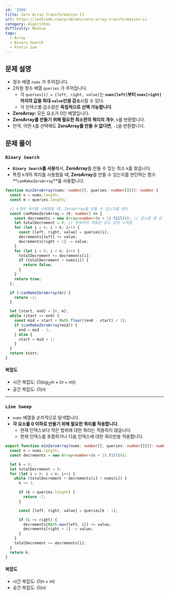 ```yaml
---
id: '3356'
title: Zero Array Transformation II
url: https://leetcode.com/problems/zero-array-transformation-ii
category: Algorithms
difficulty: Medium
tags:
  - Array
  - Binary Search
  - Prefix Sum
---
```


## 문제 설명

- 정수 배열 `nums` 가 주어집니다.
- 2차원 정수 배열 `queries` 가 주어집니다.
  - 각 `queries[i] = [left, right, value]`는 **`nums[left]`부터 `nums[right]`까지의 값을 최대 `value`만큼 감소**시킬 수 있다.
  - 각 인덱스별 감소량은 **독립적으로 선택 가능합니다**.
- **ZeroArray:** 모든 요소가 0인 배열입니다.
- **ZeroArray를 만들기 위해 필요한 최소한의 쿼리의 개수**, `k`를 반환합니다.
- 만약, 어떤 `k`를 선택해도 **ZeroArray를 만들 수 없다면**, `-1`을 반환합니다.

## 문제 풀이

### `Binary Search`

- **`Binary Search`를 사용**해서, **ZeroArray**를 만들 수 있는 최소 `k`를 찾습니다.
- 특정 `k`개의 쿼리를 사용했을 때, **ZeroArray**를 만들 수 있는지를 판단하는 함수 **`canMakeZeroArray`**를 사용합니다.

```typescript showLineNumbers
function minZeroArray(nums: number[], queries: number[][]): number {
  const n = nums.length;
  const m = queries.length;

  // k개의 쿼리를 사용했을 때, ZeroArray를 만들 수 있는지를 판단
  const canMakeZeroArray = (k: number) => {
    const decrements = new Array<number>(n + 1).fill(0); // 감소할 총 값
    let totalDecrement = 0; // 현재까지 적용된 감소 값의 누적합
    for (let i = 0; i < k; i++) {
      const [left, right, value] = queries[i];
      decrements[left] += value;
      decrements[right + 1] -= value;
    }
    for (let i = 0; i < n; i++) {
      totalDecrement += decrements[i];
      if (totalDecrement < nums[i]) {
        return false;
      }
    }
    return true;
  };

  if (!canMakeZeroArray(m)) {
    return -1;
  }

  let [start, end] = [0, m];
  while (start <= end) {
    const mid = start + Math.floor((end - start) / 2);
    if (canMakeZeroArray(mid)) {
      end = mid - 1;
    } else {
      start = mid + 1;
    }
  }
  return start;
}
```

#### 복잡도

- 시간 복잡도: $O(log_2{m} \times (n + m))$
- 공간 복잡도: $O(n)$

---

### `Line Sweep`

- `nums` 배열을 순차적으로 탐색합니다.
- **각 요소를 0 이하로 만들기 위해 필요한 쿼리를 적용합니다.**
  - 현재 인덱스보다 작은 범위에 대한 쿼리는 적용하지 않습니다.
  - 현재 인덱스를 포함하거나 다음 인덱스에 대한 쿼리만을 적용합니다.

```typescript showLineNumbers
export function minZeroArray(nums: number[], queries: number[][]): number {
  const n = nums.length;
  const decrements = new Array<number>(n + 1).fill(0);

  let k = 0;
  let totalDecrement = 0;
  for (let i = 0; i < n; i++) {
    while (totalDecrement + decrements[i] < nums[i]) {
      k += 1;

      if (k > queries.length) {
        return -1;
      }

      const [left, right, value] = queries[k - 1];

      if (i <= right) {
        decrements[Math.max(left, i)] += value;
        decrements[right + 1] -= value;
      }
    }
    totalDecrement += decrements[i];
  }
  return k;
}
```

#### 복잡도

- 시간 복잡도: $O(n + m)$
- 공간 복잡도: $O(n)$
